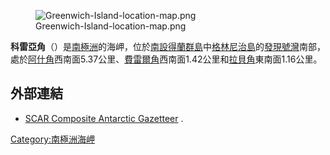 {{no footnotes|time=2013-10-29T07:48:15+00:00}}
[[Image:Greenwich-Island-location-map.png|thumb]]

'''科雷亞角'''（{{lang-en|Correa Point}}）是[[南極洲|南極洲]]的海岬，位於[[南設得蘭群島|南設得蘭群島]]中[[格林尼治島|格林尼治島]]的[[發現號灣|發現號灣]]南部，處於[[阿什角|阿什角]]西南面5.37公里、[[費雷爾角|費雷爾角]]西南面1.42公里和[[拉貝角|拉貝角]]東南面1.16公里。

==外部連結==
* [http://data.aad.gov.au/aadc/gaz/scar/ SCAR Composite Antarctic Gazetteer] {{WebCite|url=https://www.webcitation.org/5ug2CfC7m?url=http://data.aad.gov.au/aadc/gaz/scar/ |date=20101202140255 |dateformat=iso }}.

{{coord|62|30|21.5|S|59|43|10.3|W|display=title}}

{{Antarctica-geo-stub}}
[[Category:南極洲海岬|Category:南極洲海岬]]